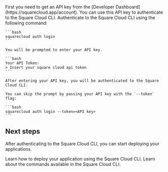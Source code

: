 <Steps>
  <Step title="Get API key">
    First you need to get an API key from the [Developer Dashboard](https://squarecloud.app/account). You can use this API key to authenticate to the Square Cloud CLI.
  </Step>

  <Step title="Authenticate">
    Authenticate to the Square Cloud CLI using the following command:

    ```bash
    squarecloud auth login
    ```

    You will be prompted to enter your API key.

    ```bash
    Your API Token:
    > Insert your square cloud api token
    ```

    After entering your API key, you will be authenticated to the Square Cloud CLI.

    You can skip the prompt by passing your API key with the `--token` flag:

    ```bash
    squarecloud auth login --token=<API key>
    ```
  </Step>
</Steps>

## Next steps

After authenticating to the Square Cloud CLI, you can start deploying your applications.

<Card title="Deploy your application" href="/cli-reference/commands">
  Learn how to deploy your application using the Square Cloud CLI.
</Card>

<Card title="Commands Reference" href="/cli-reference/commands">
  Learn about the commands available in the Square Cloud CLI.
</Card>
